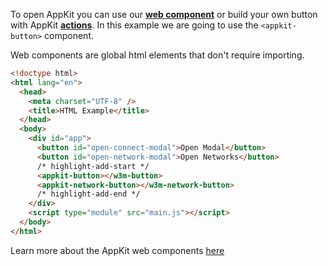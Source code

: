To open AppKit you can use our [**web component**](../../core/components.mdx) or build your own button with AppKit [**actions**](../../core/actions.mdx#open-and-close-the-modal).
In this example we are going to use the `<appkit-button>` component.

Web components are global html elements that don't require importing.

```html
<!doctype html>
<html lang="en">
  <head>
    <meta charset="UTF-8" />
    <title>HTML Example</title>
  </head>
  <body>
    <div id="app">
      <button id="open-connect-modal">Open Modal</button>
      <button id="open-network-modal">Open Networks</button>
      /* highlight-add-start */
      <appkit-button></w3m-button>
      <appkit-network-button></w3m-network-button>
      /* highlight-add-end */
    </div>
    <script type="module" src="main.js"></script>
  </body>
</html>
```

Learn more about the AppKit web components [here](../../core/components.mdx)
